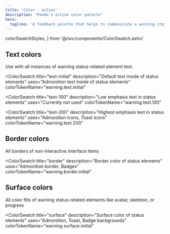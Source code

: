 ```yaml
---
title: 'Color - action'
description: "Pando's action color palette"
hero:
  tagline: 'A feedback palette that helps to communicate a warning state to the user.'
---
```


  colorSwatchStyles,
} from '@/src/components/ColorSwatch.astro'

## Text colors

Use with all instances of warning status-related element text.

<ColorSwatch
  title="text-initial"
  description="Default text inside of status elements"
  uses="Admonition text inside of status elements"
  colorTokenName="warning.text.initial"
>
  <div class={css(colorSwatchStyles, { bg: 'warning.text.initial' })} />
</ColorSwatch>

<ColorSwatch
  title="text-100"
  description="Low emphasis text in status elements"
  uses="Currently not used"
  colorTokenName="warning.text.100"
>
  <div class={css(colorSwatchStyles, { bg: 'warning.text.100' })} />
</ColorSwatch>

<ColorSwatch
  title="text-200"
  description="Highest emphasis text in status elements"
  uses="Admonition icons, Toast icons"
  colorTokenName="warning.text.200"
>
  <div class={css(colorSwatchStyles, { bg: 'warning.text.200' })} />
</ColorSwatch>

## Border colors

All borders of non-interactive interface items

<ColorSwatch
  title="border"
  description="Border color of status elements"
  uses="Admonition border, Badges"
  colorTokenName="warning.border.initial"
>
  <div class={css(colorSwatchStyles, { bg: 'warning.border.initial' })} />
</ColorSwatch>

## Surface colors

All color fills of warning status-related elements like avatar, skeleton, or progress

<ColorSwatch
  title="surface"
  description="Surface color of status elements"
  uses="Admonition, Toast, Badge backgrounds"
  colorTokenName="warning.surface.initial"
>
  <div class={css(colorSwatchStyles, { bg: 'warning.surface.initial' })} />
</ColorSwatch>
